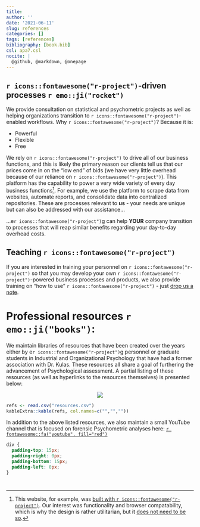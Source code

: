 ```yaml
---
title: 
author: ''
date: '2021-06-11'
slug: references
categories: []
tags: [references]
bibliography: [book.bib]
csl: apa7.csl
nocite: |
  @github, @markdown, @onepage
---
```


## `r icons::fontawesome("r-project")`-driven processes `r emo::ji("rocket")`

We provide consultation on statistical and psychometric projects as well as helping organizations transition to `r icons::fontawesome("r-project")`-enabled workflows. Why `r icons::fontawesome("r-project")`? Because it is:  

+ Powerful  
+ Flexible  
+ Free  
  
We rely on `r icons::fontawesome("r-project")` to drive all of our business functions, and this is likely the primary reason our clients tell us that our prices come in on the "low end" of bids (we have very little overhead because of our reliance on `r icons::fontawesome("r-project")`). This platform has the capability to power a very wide variety of every day business functions[^foot]. For example, we use the platform to scrape data from websites, automate reports, and consolidate data into centralized repositories. These are processes relevant to **us** - your needs are unique but can also be addressed with our assistance...    

...e`r icons::fontawesome("r-project")`g can  help **YOUR** company transition to processes that will reap similar benefits regarding your day-to-day overhead costs.   

## Teaching `r icons::fontawesome("r-project")`

If you are interested in training your personnel on `r icons::fontawesome("r-project")` so that you may develop your own `r icons::fontawesome("r-project")`-powered business processes and products, we also provide training on "how to use" `r icons::fontawesome("r-project")` - just [drop us a note](mailto:jtkulas@ergreports.com). 

# Professional resources `r emo::ji("books")`:{-}

We maintain libraries of resources that have been created over the years either by e`r icons::fontawesome("r-project")`g personnel or graduate students in Industrial and Organizational Psychology that have had a former association with Dr. Kulas. These resources all share a goal of furthering the advancement of Psychological assessment. A partial listing of these resources (as well as hyperlinks to the resources themselves) is presented below:

<p align="center">
![](https://media.giphy.com/media/atcqQ5PuX41J6/giphy.gif)
</p>
```r

refs <- read.csv("resources.csv")
kableExtra::kable(refs, col.names=c("","",""))

```

In addition to the above listed resources, we also maintain a small YouTube channel that is focused on forensic Psychometric analyses here: [`r fontawesome::fa("youtube", fill="red")`](https://www.youtube.com/@forensicpsychometrics8300)

```css
div {
  padding-top: 15px;
  padding-right: 0px;
  padding-bottom: 15px;
  padding-left: 0px;
}
```

<div id="refs"></div>

# {-} 

[^foot]:This website, for example, was [built with `r icons::fontawesome("r-project")`](https://github.com/jtkulas/erg). Our interest was functionality and browser compatability, which is why the design is rather utilitarian, but it [does not need to be so](https://themefisher.com/hugo-business-themes).